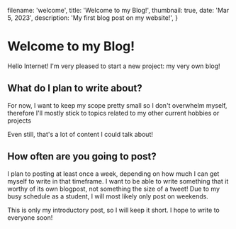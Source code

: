 
  filename: 'welcome',
  title: 'Welcome to my Blog!',
  thumbnail: true,
  date: 'Mar 5, 2023',
  description: 'My first blog post on my website!',
}

# Welcome to my Blog!

Hello Internet! I'm very pleased to start a new project: my very own blog!

## What do I plan to write about?

For now, I want to keep my scope pretty small so I don't overwhelm myself, therefore I'll mostly stick to topics related to my other current hobbies or projects

Even still, that's a lot of content I could talk about!

## How often are you going to post?

I plan to posting at least once a week, depending on how much I can get myself to write in that timeframe. I want to be able to write something that it worthy of its own blogpost, not something the size of a tweet!
Due to my busy schedule as a student, I will most likely only post on weekends.

This is only my introductory post, so I will keep it short. I hope to write to everyone soon!

